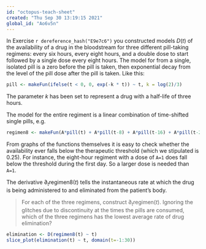 ```yaml
---
id: "octopus-teach-sheet"
created: "Thu Sep 30 13:19:15 2021"
global_id: "Ao6v5n"
---
```


In Exercise `r dereference_hash("E9e7c6")` you constructed models $D(t)$ of the availability of a drug in the bloodstream for three different pill-taking regimens: every six hours, every eight hours, and a double dose to start followed by a single dose every eight hours. The model for from a single, isolated pill is a zero before the pill is taken, then exponential decay from the level of the pill dose after the pill is taken. Like this:

```r
pill <- makeFun(ifelse(t < 0, 0, exp(-k * t)) ~ t, k = log(2)/3)
```

The parameter $k$ has been set to represent a drug with a half-life of three hours. 


The model for the entire regiment is a linear combination of time-shifted single pills, e.g.

```r
regimen8 <- makeFun(A*pill(t) + A*pill(t-8) + A*pill(t-16) + A*pill(t-24) + A*pill(t-32) ~ t, A=1)
```

From graphs of the functions themselves it is easy to check whether the availability ever falls below the therapeutic threshold (which we stipulated is 0.25). For instance, the eight-hour regiment with a dose of `A=1` does fall below the threshold during the first day. So a larger dose is needed than `A=1`.

The derivative $\partial_t \text{regimen8}(t)$ tells the instantaneous rate at which the drug is being administered to and eliminated from the patient's body. 

> For each of the three regimens, construct $\partial_t \text{regimen}(t)$. Ignoring the glitches due to discontinuity at the times the pills are consumed, which of the three regimens has the lowest average rate of drug elimination?

```r
elimination <- D(regimen8(t) ~ t)
slice_plot(elimination(t) ~ t, domain(t=-1:30))
```
